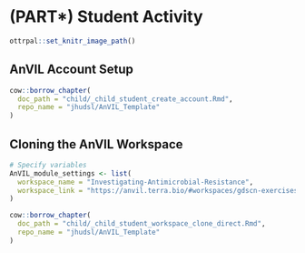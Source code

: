 # (PART\*) Student Activity {-}

```r
ottrpal::set_knitr_image_path()
```

## AnVIL Account Setup
 
:::: {.borrowed_chunk}
```r
cow::borrow_chapter(
  doc_path = "child/_child_student_create_account.Rmd",
  repo_name = "jhudsl/AnVIL_Template"
)
```
::::

## Cloning the AnVIL Workspace

:::: {.borrowed_chunk}
```r
# Specify variables
AnVIL_module_settings <- list(
  workspace_name = "Investigating-Antimicrobial-Resistance",
  workspace_link = "https://anvil.terra.bio/#workspaces/gdscn-exercises/Investigating-Antimicrobial-Resistance"
)

cow::borrow_chapter(
  doc_path = "child/_child_student_workspace_clone_direct.Rmd",
  repo_name = "jhudsl/AnVIL_Template"
)
```
::::
